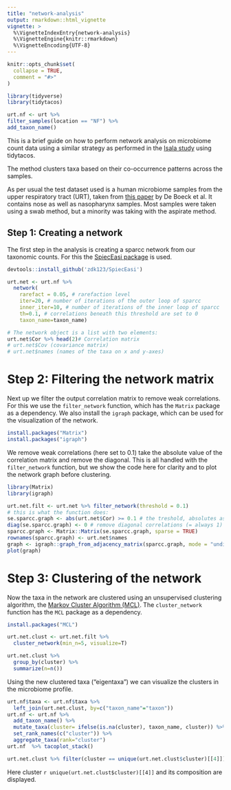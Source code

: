 ```yaml
---
title: "network-analysis"
output: rmarkdown::html_vignette
vignette: >
  %\VignetteIndexEntry{network-analysis}
  %\VignetteEngine{knitr::rmarkdown}
  %\VignetteEncoding{UTF-8}
---
```


```r
knitr::opts_chunk$set(
  collapse = TRUE,
  comment = "#>"
)
```

```r
library(tidyverse)
library(tidytacos)

urt.nf <- urt %>% 
filter_samples(location == "NF") %>%
add_taxon_name() 

```

This is a brief guide on how to perform network analysis on microbiome
count data using a similar strategy as performed in the [Isala study](https://www.nature.com/articles/s41564-023-01500-0) using tidytacos. 

The method clusters taxa based on their co-occurrence patterns across the samples. 

As per usual the test dataset used is a human microbiome samples from the upper respiratory
tract (URT), taken from [this
paper](https://www.frontiersin.org/articles/10.3389/fmicb.2017.02372/full)
by De Boeck et al. It contains nose as well as nasopharynx samples. Most
samples were taken using a swab method, but a minority was taking with
the aspirate method.

## Step 1: Creating a network

The first step in the analysis is creating a sparcc network from our taxonomic counts.
For this the [SpiecEasi package](https://github.com/zdk123/SpiecEasi) is used.

```r
devtools::install_github('zdk123/SpiecEasi')
```

```r
urt.net <- urt.nf %>%
  network(
    rarefact = 0.05, # rarefaction level
    iter=20, # number of iterations of the outer loop of sparcc 
    inner_iter=10, # number of iterations of the inner loop of sparcc
    th=0.1, # correlations beneath this threshold are set to 0
    taxon_name=taxon_name)

# The network object is a list with two elements:
urt.net$Cor %>% head(2)# Correlation matrix
# urt.net$Cov (covariance matrix)
# urt.net$names (names of the taxa on x and y-axes)
```

# Step 2: Filtering the network matrix

Next up we filter the output correlation matrix to remove weak correlations.
For this we use the `filter_network` function, which has the `Matrix` package as a dependency.
We also install the `igraph` package, which can be used for the visualization of the network.
```r
install.packages("Matrix")
install.packages("igraph")
```

We remove weak correlations (here set to 0.1) take the absolute value of the correlation matrix and remove the diagonal.
This is all handled with the `filter_network` function, but we show the code here for clarity and to plot the network graph before clustering.
```r
library(Matrix)
library(igraph)

urt.net.filt <- urt.net %>% filter_network(threshold = 0.1)
# this is what the function does:
se.sparcc.graph <- abs(urt.net$Cor) >= 0.1 # the treshold, absolutes as analysis is undirected
diag(se.sparcc.graph) <- 0 # remove diagonal correlations (= always 1)
sparcc.graph <- Matrix::Matrix(se.sparcc.graph, sparse = TRUE)
rownames(sparcc.graph) <- urt.net$names
graph <- igraph::graph_from_adjacency_matrix(sparcc.graph, mode = "undirected")
plot(graph)

```

# Step 3: Clustering of the network

Now the taxa in the network are clustered using an unsupervised clustering algorithm, the [Markov Cluster Algorithm (MCL)](https://micans.org/mcl/).
The `cluster_network` function has the `MCL` package as a dependency.

```r
install.packages("MCL")
```
```r
urt.net.clust <- urt.net.filt %>% 
  cluster_network(min_n=5, visualize=T)

urt.net.clust %>% 
  group_by(cluster) %>% 
  summarize(n=n())

```

Using the new clustered taxa ("eigentaxa") we can visualize the clusters in the microbiome profile.

```r
urt.nf$taxa <- urt.nf$taxa %>% 
  left_join(urt.net.clust, by=c("taxon_name"="taxon")) 
urt.nf <- urt.nf %>%
  add_taxon_name() %>% 
  mutate_taxa(cluster= ifelse(is.na(cluster), taxon_name, cluster)) %>% 
  set_rank_names(c("cluster")) %>% 
  aggregate_taxa(rank="cluster")
urt.nf  %>% tacoplot_stack()

urt.net.clust %>% filter(cluster == unique(urt.net.clust$cluster)[[4]])

```
Here cluster `r unique(urt.net.clust$cluster)[[4]]` and its composition are displayed.